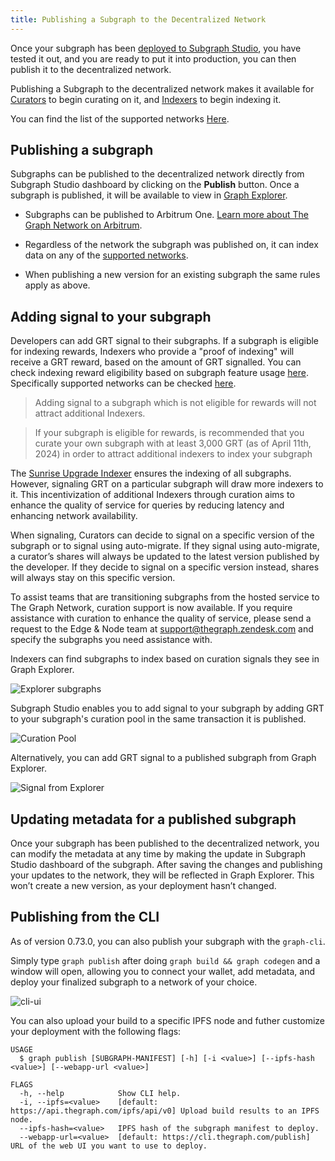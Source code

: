 ```yaml
---
title: Publishing a Subgraph to the Decentralized Network
---
```


Once your subgraph has been [deployed to Subgraph Studio](/deploying/deploying-a-subgraph-to-studio), you have tested it out, and you are ready to put it into production, you can then publish it to the decentralized network.

Publishing a Subgraph to the decentralized network makes it available for [Curators](/network/curating) to begin curating on it, and [Indexers](/network/indexing) to begin indexing it.

<VideoEmbed youtube="satdwdbvzAQ" />

You can find the list of the supported networks [Here](/developing/supported-networks).

## Publishing a subgraph

Subgraphs can be published to the decentralized network directly from Subgraph Studio dashboard by clicking on the **Publish** button. Once a subgraph is published, it will be available to view in [Graph Explorer](https://thegraph.com/explorer/).

- Subgraphs can be published to Arbitrum One. [Learn more about The Graph Network on Arbitrum](/arbitrum/arbitrum-faq).

- Regardless of the network the subgraph was published on, it can index data on any of the [supported networks](/developing/supported-networks).

- When publishing a new version for an existing subgraph the same rules apply as above.

## Adding signal to your subgraph

Developers can add GRT signal to their subgraphs. If a subgraph is eligible for indexing rewards, Indexers who provide a "proof of indexing" will receive a GRT reward, based on the amount of GRT signalled. You can check indexing reward eligibility based on subgraph feature usage [here](https://github.com/graphprotocol/indexer/blob/main/docs/feature-support-matrix.md). Specifically supported networks can be checked [here](/developing/supported-networks).

> Adding signal to a subgraph which is not eligible for rewards will not attract additional Indexers.

> If your subgraph is eligible for rewards, is recommended that you curate your own subgraph with at least 3,000 GRT (as of April 11th, 2024) in order to attract additional indexers to index your subgraph

The [Sunrise Upgrade Indexer](/sunrise/#what-is-the-upgrade-indexer) ensures the indexing of all subgraphs. However, signaling GRT on a particular subgraph will draw more indexers to it. This incentivization of additional Indexers through curation aims to enhance the quality of service for queries by reducing latency and enhancing network availability.

When signaling, Curators can decide to signal on a specific version of the subgraph or to signal using auto-migrate. If they signal using auto-migrate, a curator’s shares will always be updated to the latest version published by the developer. If they decide to signal on a specific version instead, shares will always stay on this specific version.

To assist teams that are transitioning subgraphs from the hosted service to The Graph Network, curation support is now available. If you require assistance with curation to enhance the quality of service, please send a request to the Edge & Node team at support@thegraph.zendesk.com and specify the subgraphs you need assistance with.

Indexers can find subgraphs to index based on curation signals they see in Graph Explorer.

![Explorer subgraphs](/img/explorer-subgraphs.png)

Subgraph Studio enables you to add signal to your subgraph by adding GRT to your subgraph's curation pool in the same transaction it is published.

![Curation Pool](/img/curate-own-subgraph-tx.png)

Alternatively, you can add GRT signal to a published subgraph from Graph Explorer.

![Signal from Explorer](/img/signal-from-explorer.png)

## Updating metadata for a published subgraph

Once your subgraph has been published to the decentralized network, you can modify the metadata at any time by making the update in Subgraph Studio dashboard of the subgraph. After saving the changes and publishing your updates to the network, they will be reflected in Graph Explorer. This won’t create a new version, as your deployment hasn’t changed.

## Publishing from the CLI

As of version 0.73.0, you can also publish your subgraph with the `graph-cli`.

Simply type `graph publish` after doing `graph build && graph codegen` and a window will open, allowing you to connect your wallet, add metadata, and deploy your finalized subgraph to a network of your choice.

![cli-ui](/img/cli-ui.png)

You can also upload your build to a specific IPFS node and futher customize your deployment with the following flags:

```
USAGE
  $ graph publish [SUBGRAPH-MANIFEST] [-h] [-i <value>] [--ipfs-hash <value>] [--webapp-url <value>]

FLAGS
  -h, --help            Show CLI help.
  -i, --ipfs=<value>    [default: https://api.thegraph.com/ipfs/api/v0] Upload build results to an IPFS node.
  --ipfs-hash=<value>   IPFS hash of the subgraph manifest to deploy.
  --webapp-url=<value>  [default: https://cli.thegraph.com/publish] URL of the web UI you want to use to deploy.
```

